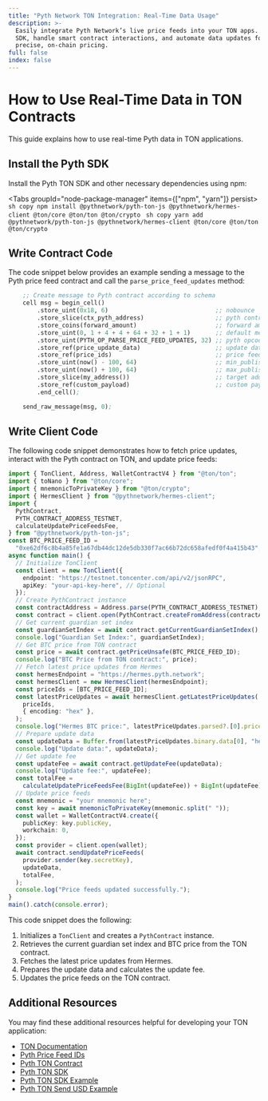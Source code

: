 ```yaml
---
title: "Pyth Network TON Integration: Real-Time Data Usage"
description: >-
  Easily integrate Pyth Network’s live price feeds into your TON apps. Use our
  SDK, handle smart contract interactions, and automate data updates for
  precise, on-chain pricing.
full: false
index: false
---
```


# How to Use Real-Time Data in TON Contracts

This guide explains how to use real-time Pyth data in TON applications.

## Install the Pyth SDK

Install the Pyth TON SDK and other necessary dependencies using npm:

<Tabs groupId="node-package-manager" items={["npm", "yarn"]} persist>
  <Tab>
    ```sh copy
    npm install @pythnetwork/pyth-ton-js @pythnetwork/hermes-client
    @ton/core @ton/ton @ton/crypto
    ```
  </Tab>
  <Tab>
    ```sh copy
    yarn add @pythnetwork/pyth-ton-js @pythnetwork/hermes-client
    @ton/core @ton/ton @ton/crypto
    ```
  </Tab>
</Tabs>

## Write Contract Code

The code snippet below provides an example sending a message to the Pyth price feed contract and call the `parse_price_feed_updates` method:

```lisp copy
    ;; Create message to Pyth contract according to schema
    cell msg = begin_cell()
        .store_uint(0x18, 6)                              ;; nobounce
        .store_slice(ctx_pyth_address)                    ;; pyth contract address
        .store_coins(forward_amount)                      ;; forward amount minus fees
        .store_uint(0, 1 + 4 + 4 + 64 + 32 + 1 + 1)       ;; default message headers
        .store_uint(PYTH_OP_PARSE_PRICE_FEED_UPDATES, 32) ;; pyth opcode
        .store_ref(price_update_data)                     ;; update data
        .store_ref(price_ids)                             ;; price feed IDs
        .store_uint(now() - 100, 64)                      ;; min_publish_time
        .store_uint(now() + 100, 64)                      ;; max_publish_time
        .store_slice(my_address())                        ;; target address (this contract)
        .store_ref(custom_payload)                        ;; custom payload with recipient and amount
        .end_cell();

    send_raw_message(msg, 0);
```

## Write Client Code

The following code snippet demonstrates how to fetch price updates, interact with the Pyth contract on TON, and update price feeds:

```typescript copy
import { TonClient, Address, WalletContractV4 } from "@ton/ton";
import { toNano } from "@ton/core";
import { mnemonicToPrivateKey } from "@ton/crypto";
import { HermesClient } from "@pythnetwork/hermes-client";
import {
  PythContract,
  PYTH_CONTRACT_ADDRESS_TESTNET,
  calculateUpdatePriceFeedsFee,
} from "@pythnetwork/pyth-ton-js";
const BTC_PRICE_FEED_ID =
  "0xe62df6c8b4a85fe1a67db44dc12de5db330f7ac66b72dc658afedf0f4a415b43";
async function main() {
  // Initialize TonClient
  const client = new TonClient({
    endpoint: "https://testnet.toncenter.com/api/v2/jsonRPC",
    apiKey: "your-api-key-here", // Optional
  });
  // Create PythContract instance
  const contractAddress = Address.parse(PYTH_CONTRACT_ADDRESS_TESTNET);
  const contract = client.open(PythContract.createFromAddress(contractAddress));
  // Get current guardian set index
  const guardianSetIndex = await contract.getCurrentGuardianSetIndex();
  console.log("Guardian Set Index:", guardianSetIndex);
  // Get BTC price from TON contract
  const price = await contract.getPriceUnsafe(BTC_PRICE_FEED_ID);
  console.log("BTC Price from TON contract:", price);
  // Fetch latest price updates from Hermes
  const hermesEndpoint = "https://hermes.pyth.network";
  const hermesClient = new HermesClient(hermesEndpoint);
  const priceIds = [BTC_PRICE_FEED_ID];
  const latestPriceUpdates = await hermesClient.getLatestPriceUpdates(
    priceIds,
    { encoding: "hex" },
  );
  console.log("Hermes BTC price:", latestPriceUpdates.parsed?.[0].price);
  // Prepare update data
  const updateData = Buffer.from(latestPriceUpdates.binary.data[0], "hex");
  console.log("Update data:", updateData);
  // Get update fee
  const updateFee = await contract.getUpdateFee(updateData);
  console.log("Update fee:", updateFee);
  const totalFee =
    calculateUpdatePriceFeedsFee(BigInt(updateFee)) + BigInt(updateFee);
  // Update price feeds
  const mnemonic = "your mnemonic here";
  const key = await mnemonicToPrivateKey(mnemonic.split(" "));
  const wallet = WalletContractV4.create({
    publicKey: key.publicKey,
    workchain: 0,
  });
  const provider = client.open(wallet);
  await contract.sendUpdatePriceFeeds(
    provider.sender(key.secretKey),
    updateData,
    totalFee,
  );
  console.log("Price feeds updated successfully.");
}
main().catch(console.error);
```

This code snippet does the following:

1. Initializes a `TonClient` and creates a `PythContract` instance.
2. Retrieves the current guardian set index and BTC price from the TON contract.
3. Fetches the latest price updates from Hermes.
4. Prepares the update data and calculates the update fee.
5. Updates the price feeds on the TON contract.

## Additional Resources

You may find these additional resources helpful for developing your TON application:

- [TON Documentation](https://ton.org/docs/)
- [Pyth Price Feed IDs](https://pyth.network/developers/price-feed-ids)
- [Pyth TON Contract](https://github.com/pyth-network/pyth-crosschain/tree/main/target_chains/ton/contracts)
- [Pyth TON SDK](https://github.com/pyth-network/pyth-crosschain/tree/main/target_chains/ton/sdk)
- [Pyth TON SDK Example](https://github.com/pyth-network/pyth-examples/tree/main/price_feeds/ton/sdk_js_usage)
- [Pyth TON Send USD Example](https://github.com/pyth-network/pyth-examples/tree/main/price_feeds/ton/send_usd)
